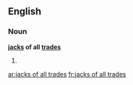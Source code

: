 ==English==

===Noun===
'''[[jack]]s of all [[trades]]'''

# {{plural of|[[jack of all trades‎]]}}

[[ar:jacks of all trades]]
[[fr:jacks of all trades]]